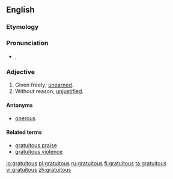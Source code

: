 ==English==

===Etymology===
{{L.}} {{term|gratuitus||free|lang=la}}

===Pronunciation===
* {{a|UK}} {{IPA|/gɹəˈtjʊ.ɪt.ʌs/}}, {{SAMPA|/gr@"tjU.It.Vs/}}
{{rfap}}

===Adjective===
{{en-adj}}

# Given freely; [[unearned]].
# Without reason; [[unjustified]].

====Antonyms====
*[[onerous]]

====Related terms====
* [[gratuitous praise]]
* [[gratuitous violence]]

[[io:gratuitous]]
[[pl:gratuitous]]
[[ru:gratuitous]]
[[fi:gratuitous]]
[[ta:gratuitous]]
[[vi:gratuitous]]
[[zh:gratuitous]]